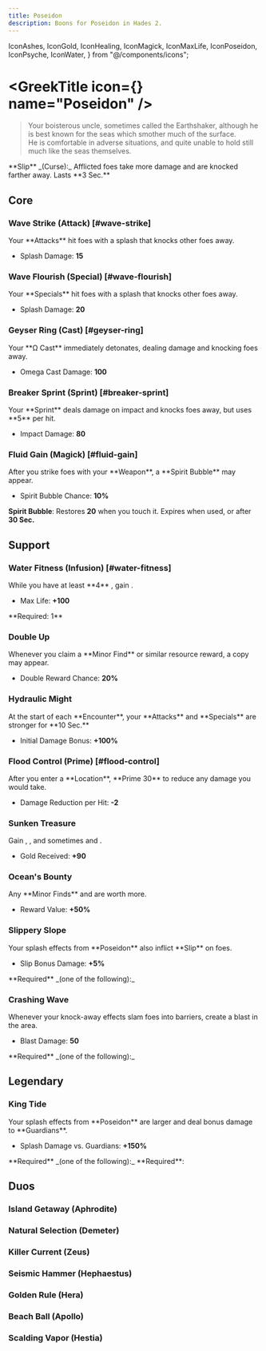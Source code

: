 ```yaml
---
title: Poseidon
description: Boons for Poseidon in Hades 2.
---
```


  IconAshes,
  IconGold,
  IconHealing,
  IconMagick,
  IconMaxLife,
  IconPoseidon,
  IconPsyche,
  IconWater,
} from "@/components/icons";



# <GreekTitle icon={<IconPoseidon  />} name="Poseidon" />

> Your boisterous uncle, sometimes called the Earthshaker, although he is best known for the seas which smother much of the surface.\
> He is comfortable in adverse situations, and quite unable to hold still much like the seas themselves.

<Box className="mt-4">
  **Slip** _(Curse):_ Afflicted foes take more damage and are knocked farther
  away. Lasts **3 Sec.**
</Box>

## Core

### Wave Strike (Attack) [#wave-strike]

<BoonTest boon={DbBoons.Poseidon.waveStrike}>
Your **Attacks** hit foes with a splash that knocks other foes away.

- Splash Damage: **15**

</BoonTest>

### Wave Flourish (Special) [#wave-flourish]

<BoonTest boon={DbBoons.Poseidon.waveFlourish}>
Your **Specials** hit foes with a splash that knocks other foes away.

- Splash Damage: **20**

</BoonTest>

### Geyser Ring (Cast) [#geyser-ring]

<BoonTest boon={DbBoons.Poseidon.geyserRing}>
Your **Ω Cast** immediately detonates, dealing damage and knocking foes away.

- Omega Cast Damage: **100**

</BoonTest>

### Breaker Sprint (Sprint) [#breaker-sprint]

<BoonTest boon={DbBoons.Poseidon.breakerSprint}>
Your **Sprint** deals damage on impact and knocks foes away, but uses **5** <IconMagick /> per hit.

- Impact Damage: **80**

</BoonTest>

### Fluid Gain (Magick) [#fluid-gain]

<BoonTest boon={DbBoons.Poseidon.fluidGain}>
After you strike foes with your **Weapon**, a **Spirit Bubble** may appear.

- Spirit Bubble Chance: **10%**

**Spirit Bubble**: Restores **20** <IconMagick /> when you touch it. Expires
when used, or after **30 Sec.**

</BoonTest>

## Support

### <TextHighlight type="infusion">Water Fitness (Infusion)</TextHighlight> [#water-fitness]

<BoonTest boon={DbBoons.Poseidon.waterFitness}>
While you have at least **4** <IconWater />, gain <IconMaxLife />.

- Max Life: **+100**

</BoonTest>

<Callout>
  **Required: 1** <IconWater />
</Callout>

### Double Up

<BoonTest boon={DbBoons.Poseidon.doubleUp}>
Whenever you claim a **Minor Find** or similar resource reward, a copy may appear.

- Double Reward Chance: **20%**

</BoonTest>

### Hydraulic Might

<BoonTest boon={DbBoons.Poseidon.hydraulicMight}>
At the start of each **Encounter**, your **Attacks** and **Specials** are stronger for **10 Sec.**

- Initial Damage Bonus: **+100%**

</BoonTest>

### Flood Control (Prime) [#flood-control]

<BoonTest boon={DbBoons.Poseidon.floodControl}>
After you enter a **Location**, **Prime 30** <IconMagick /> to reduce any damage you would take.

- Damage Reduction per Hit: **-2**

</BoonTest>

### Sunken Treasure

<BoonTest boon={DbBoons.Poseidon.sunkenTreasure}>
Gain <IconGold />, <IconHealing />, and sometimes <IconAshes /> and <IconPsyche />.

- Gold Received: **+90**

</BoonTest>

### Ocean's Bounty

<BoonTest boon={DbBoons.Poseidon.oceansBounty}>
Any **Minor Finds** and <IconGold /> are worth more.

- Reward Value: **+50%**

</BoonTest>

### Slippery Slope

<BoonTest boon={DbBoons.Poseidon.slipperySlope}>
Your splash effects from **Poseidon** also inflict **Slip** on foes.

- Slip Bonus Damage: **+5%**

</BoonTest>

<Callout>
  **Required** _(one of the following):_
  <BoonGrid
    boons={[DbBoons.Poseidon.waveStrike, DbBoons.Poseidon.waveFlourish]}
  />
</Callout>

### Crashing Wave

<BoonTest boon={DbBoons.Poseidon.crashingWave}>
Whenever your knock-away effects slam foes into barriers, create a blast in the area.

- Blast Damage: **50**

</BoonTest>

<Callout>
  **Required** _(one of the following):_
  <BoonGrid
    boons={[
      DbBoons.Poseidon.waveStrike,
      DbBoons.Poseidon.waveFlourish,
      DbBoons.Poseidon.geyserRing,
      DbBoons.Poseidon.breakerSprint,
    ]}
  />
</Callout>

## <TextHighlight type="legendary">Legendary</TextHighlight>

### <TextHighlight type="legendary">King Tide</TextHighlight>

<BoonTest boon={DbBoons.Poseidon.kingTide}>
Your splash effects from **Poseidon** are larger and deal bonus damage to **Guardians**.

- Splash Damage vs. Guardians: **+150%**

</BoonTest>

<Callout>
  **Required** _(one of the following):_
  <BoonGrid
    boons={[DbBoons.Poseidon.waveStrike, DbBoons.Poseidon.waveFlourish]}
  />
</Callout>

<Callout>
  **Required**:
  <BoonGrid
    boons={[DbBoons.Poseidon.slipperySlope, DbBoons.Poseidon.crashingWave]}
  />
</Callout>

## <TextHighlight type="duo">Duos</TextHighlight>

### <TextHighlight type="duo">Island Getaway</TextHighlight> (Aphrodite)

<IslandGetaway />

### <TextHighlight type="duo">Natural Selection</TextHighlight> (Demeter)

<NaturalSelection />

### <TextHighlight type="duo">Killer Current</TextHighlight> (Zeus)

<KillerCurrent />

### <TextHighlight type="duo">Seismic Hammer</TextHighlight> (Hephaestus)

<SeismicHammer />

### <TextHighlight type="duo">Golden Rule</TextHighlight> (Hera)

<GoldenRule />

### <TextHighlight type="duo">Beach Ball</TextHighlight> (Apollo)

<BeachBall />

### <TextHighlight type="duo">Scalding Vapor</TextHighlight> (Hestia)

<ScaldingVapor />
